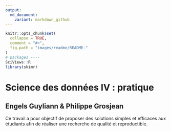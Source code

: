 ```yaml
---
output:
  md_document:
    variant: markdown_github
---
```


<!-- README.md is generated from README.Rmd. Please edit that file -->

```r
knitr::opts_chunk$set(
  collapse = TRUE,
  comment = "#>",
  fig.path = "images/readme/README-"
)
# packages ----
SciViews::R
library(skimr)
```

# Science des données IV : pratique
## Engels Guyliann & Philippe Grosjean

Ce travail a pour objectif de proposer des solutions simples et efficaces aux étudiants afin de réaliser une recherche de qualité et reproductible.





